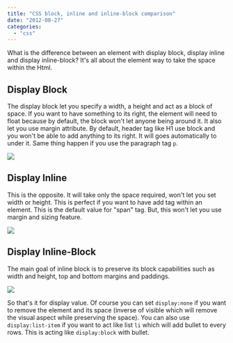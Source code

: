 ```yaml
---
title: "CSS block, inline and inline-block comparison"
date: "2012-08-27"
categories: 
  - "css"
---
```


What is the difference between an element with display block, display inline and display inline-block? It's all about the element way to take the space within the Html.

## Display Block

The display block let you specify a width, a height and act as a block of space. If you want to have something to its right, the element will need to float because by default, the block won't let anyone being around it. It also let you use margin attribute. By default, header tag like H1 use block and you won't be able to add anything to its right. It will goes automatically to under it. Same thing happen if you use the paragraph tag `p`. 

![](images/displayBlock-400x192.png)

## Display Inline

This is the opposite. It will take only the space required, won't let you set width or height. This is perfect if you want to have add tag within an element. This is the default value for "span" tag. But, this won't let you use margin and sizing feature. 

![](images/displayInline-400x140.png)

## Display Inline-Block

The main goal of inline block is to preserve its block capabilities such as width and height, top and bottom margins and paddings. 

![](images/displayInlineBlock-400x155.png)

So that's it for display value. Of course you can set `display:none` if you want to remove the element and its space (inverse of visible which will remove the visual aspect while preserving the space). You can also use `display:list-item` if you want to act like list `li` which will add bullet to every rows. This is acting like `display:block` with bullet.
